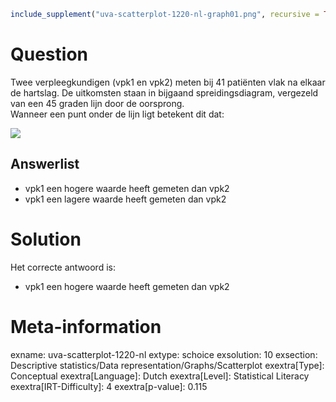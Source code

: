 ```r
include_supplement("uva-scatterplot-1220-nl-graph01.png", recursive = TRUE)
```

Question
========

Twee verpleegkundigen (vpk1 en vpk2) meten bij 41 patiënten vlak na
elkaar de hartslag. De uitkomsten staan in bijgaand spreidingsdiagram,
vergezeld van een 45 graden lijn door de oorsprong.\
Wanneer een punt onder de lijn ligt betekent dit dat:

![](uva-scatterplot-1220-nl-graph01.png)

Answerlist
----------

* vpk1 een hogere waarde heeft gemeten dan vpk2
* vpk1 een lagere waarde heeft gemeten dan vpk2

Solution
========

Het correcte antwoord is: 

* vpk1 een hogere waarde heeft gemeten dan vpk2

Meta-information
================
exname: uva-scatterplot-1220-nl
extype: schoice
exsolution: 10
exsection: Descriptive statistics/Data representation/Graphs/Scatterplot
exextra[Type]: Conceptual
exextra[Language]: Dutch
exextra[Level]: Statistical Literacy
exextra[IRT-Difficulty]: 4
exextra[p-value]: 0.115
